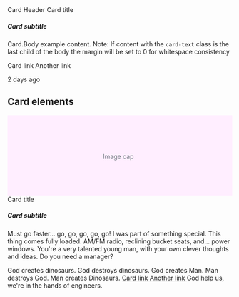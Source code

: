 
<Meta title='Components/Card' component={Card} />

<DocsTitle title='Cards' experimental />

<Card maxWidth='50%'>
  <Card.Header>Card Header</Card.Header>
  <Card.Body>
    <Card.Title>Card title</Card.Title>
    <h5 className='card-subtitle'>Card subtitle</h5>
    <p className='card-text'>
      Card.Body example content. Note: If content with the <code>card-text</code> class is
      the last child of the body the margin will be set to 0 for whitespace consistency
    </p>
    <p className='card-text'>
      <Link className='card-link' href='#demo'>
        Card link
      </Link>
      <Link className='card-link' href='#demo'>
        Another link
      </Link>
    </p>
  </Card.Body>
  <Card.Footer>2 days ago</Card.Footer>
</Card>

## Card elements

<Card width='50%'>
  <svg
    className='bd-placeholder-img card-img-top'
    width='100%'
    height='180'
    xmlns='http://www.w3.org/2000/svg'
    preserveAspectRatio='xMidYMid slice'
    focusable='false'
    role='img'
    aria-label='Placeholder: Image cap'
  >
    <title>Placeholder</title>
    <rect width='100%' height='100%' fill='#fef' />
    <text x='50%' y='50%' fill='#6c757d' dx='-38px' dy='8px'>
      Image cap
    </text>
  </svg>
  <Card.Body>
    <Card.Title>Card title</Card.Title>
    <h5 className='card-subtitle'>Card subtitle</h5>
    <p className='card-text'>
      Must go faster... go, go, go, go, go! I was part of something special. This thing
      comes fully loaded. AM/FM radio, reclining bucket seats, and... power windows.
      You&apos;re a very talented young man, with your own clever thoughts and ideas. Do
      you need a manager?
    </p>
  </Card.Body>
  <List flush>
    <List.Item>God creates dinosaurs.</List.Item>
    <List.Item>God destroys dinosaurs.</List.Item>
    <List.Item>God creates Man.</List.Item>
    <List.Item>Man destroys God.</List.Item>
    <List.Item>Man creates Dinosaurs.</List.Item>
  </List>
  <Card.Body>
    <a href='#demo' className='card-link'>
      Card link
    </a>
    <a href='#demo' className='card-link'>
      Another link
    </a>
  </Card.Body>
  <Card.Footer>God help us, we&apos;re in the hands of engineers.</Card.Footer>
</Card>
